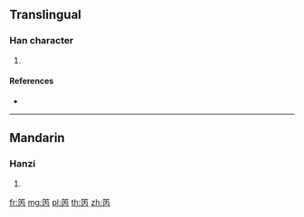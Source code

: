{{character info/new}}
==Translingual==

===Han character===
{{Han char|rn=118|rad=竹|as=04|sn=10|four=|canj=HOB}}

# {{defn|Han|sort=竹04}}

====References====
* {{Han ref|kx=0878.270|dkj=25879|dj=1306.370|hdz=52950.060|uh=7B0D|ud=31501}}

----

==Mandarin==

===Hanzi===
{{cmn-hanzi|pin=[[zhuì]] ([[zhui4]])|wg=chui<sup>4</sup>}}

# {{defn|lang=cmn|sort=竹04}}

[[fr:笍]]
[[mg:笍]]
[[pl:笍]]
[[th:笍]]
[[zh:笍]]